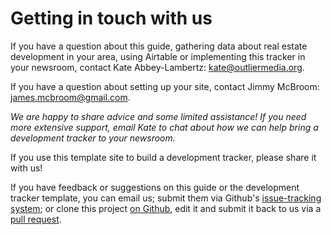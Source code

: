 
# Getting in touch with us
If you have a question about this guide, gathering data about real estate development in your area, using Airtable or implementing this tracker in your newsroom, contact Kate Abbey-Lambertz: kate@outliermedia.org.

If you have a question about setting up your site, contact Jimmy McBroom: james.mcbroom@gmail.com.

*We are happy to share advice and some limited assistance! If you need more extensive support, email Kate to chat about how we can help bring a development tracker to your newsroom.*

If you use this template site to build a development tracker, please share it with us!

If you have feedback or suggestions on this guide or the development tracker template, you can email us; submit them via Github's [issue-tracking system](https://github.com/jmcbroom/airtable-tracker-toolkit/issues); or clone this project [on Github](https://github.com/jmcbroom/airtable-tracker-toolkit), edit it and submit it back to us via a [pull request](https://help.github.com/en/articles/about-pull-requests). 

<TableOfContents index={16} />
